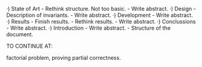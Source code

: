 ·) State of Art
	- Rethink structure. Not too basic.
	- Write abstract.
·) Design
	- Description of invariants.
	- Write abstract.
·) Development
	- Write abstract.
·) Results
	- Finish results.
	- Rethink results.
	- Write abstract.
·) Conclussions
	- Write abstract.
·) Introduction
	- Write abstract.
	- Structure of the document.


TO CONTINUE AT:

factorial problem, proving partial correctness.